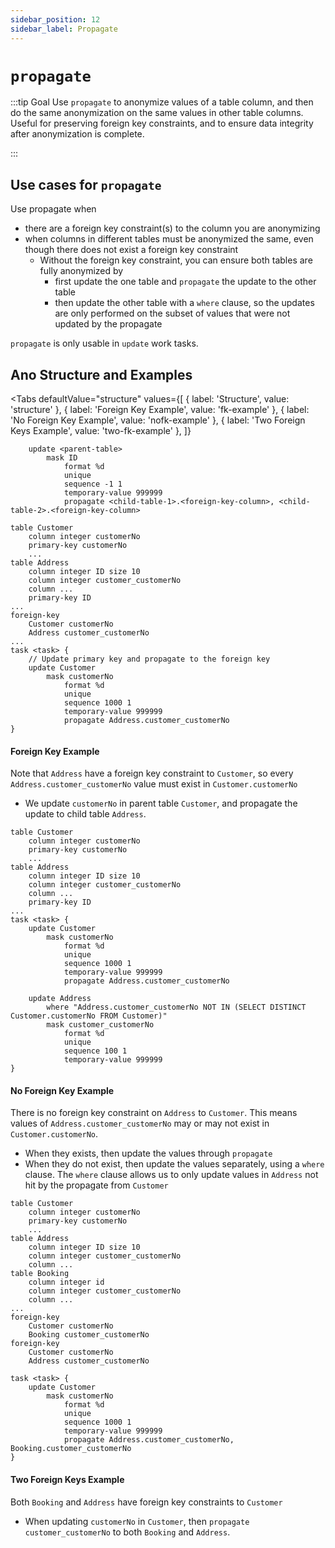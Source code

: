 ```yaml
---
sidebar_position: 12
sidebar_label: Propagate
---
```



# `propagate`

:::tip Goal
Use `propagate` to anonymize values of a table column, and then do the same anonymization on the same values in other table columns.
Useful for preserving foreign key constraints, and to ensure data integrity after anonymization is complete.

:::

## Use cases for `propagate`

Use propagate when

- there are a foreign key constraint(s) to the column you are anonymizing
- when columns in different tables must be anonymized the same, even though there does not exist a foreign key constraint
  - Without the foreign key constraint, you can ensure both tables are fully anonymized by
    - first update the one table and `propagate` the update to the other table
    - then update the other table with a `where` clause, so the updates are only performed on the subset of values that were not updated by the propagate

`propagate` is only usable in `update` work tasks.

## Ano Structure and Examples

<Tabs
  defaultValue="structure"
  values={[
    { label: 'Structure', value: 'structure' },
	{ label: 'Foreign Key Example', value: 'fk-example' },
	{ label: 'No Foreign Key Example', value: 'nofk-example' },
	{ label: 'Two Foreign Keys Example', value: 'two-fk-example' },
      ]}
>

<TabItem value="structure">

```ano
    update <parent-table>
        mask ID
            format %d
            unique
            sequence -1 1
            temporary-value 999999
            propagate <child-table-1>.<foreign-key-column>, <child-table-2>.<foreign-key-column>

```

</TabItem>

<TabItem value="fk-example">

```ano
table Customer
	column integer customerNo
    primary-key customerNo
    ...
table Address
    column integer ID size 10
	column integer customer_customerNo
    column ...
    primary-key ID
...
foreign-key
	Customer customerNo
	Address customer_customerNo
...
task <task> {
    // Update primary key and propagate to the foreign key
	update Customer
		mask customerNo
			format %d
			unique
			sequence 1000 1
			temporary-value 999999
			propagate Address.customer_customerNo
}
```

#### Foreign Key Example

Note that `Address` have a foreign key constraint to `Customer`, so every `Address.customer_customerNo` value must exist in `Customer.customerNo`

- We update `customerNo` in parent table `Customer`, and propagate the update to child table `Address`.

</TabItem>

<TabItem value="nofk-example">

```ano
table Customer
	column integer customerNo
    primary-key customerNo
    ...
table Address
    column integer ID size 10
	column integer customer_customerNo
    column ...
    primary-key ID
...
task <task> {
	update Customer
		mask customerNo
			format %d
			unique
			sequence 1000 1
			temporary-value 999999
			propagate Address.customer_customerNo

	update Address
		where "Address.customer_customerNo NOT IN (SELECT DISTINCT Customer.customerNo FROM Customer)"
		mask customer_customerNo
			format %d
			unique
			sequence 100 1
			temporary-value 999999
}
```

#### No Foreign Key Example

There is no foreign key constraint on `Address` to `Customer`. This means values of `Address.customer_customerNo` may or may not exist in `Customer.customerNo`.

- When they exists, then update the values through `propagate`
- When they do not exist, then update the values separately, using a `where` clause. The `where` clause allows us to only update values in `Address` not hit by the propagate from `Customer`

</TabItem>

<TabItem value="two-fk-example">

```ano
table Customer
	column integer customerNo
    primary-key customerNo
    ...
table Address
    column integer ID size 10
	column integer customer_customerNo
    column ...
table Booking
	column integer id
	column integer customer_customerNo
    column ...
...
foreign-key
	Customer customerNo
	Booking customer_customerNo
foreign-key
	Customer customerNo
	Address customer_customerNo

task <task> {
	update Customer
		mask customerNo
			format %d
			unique
			sequence 1000 1
			temporary-value 999999
			propagate Address.customer_customerNo, Booking.customer_customerNo
}
```

#### Two Foreign Keys Example

Both `Booking` and `Address` have foreign key constraints to `Customer`

- When updating `customerNo` in `Customer`, then `propagate` `customer_customerNo` to both `Booking` and `Address`.

</TabItem>

</Tabs>
